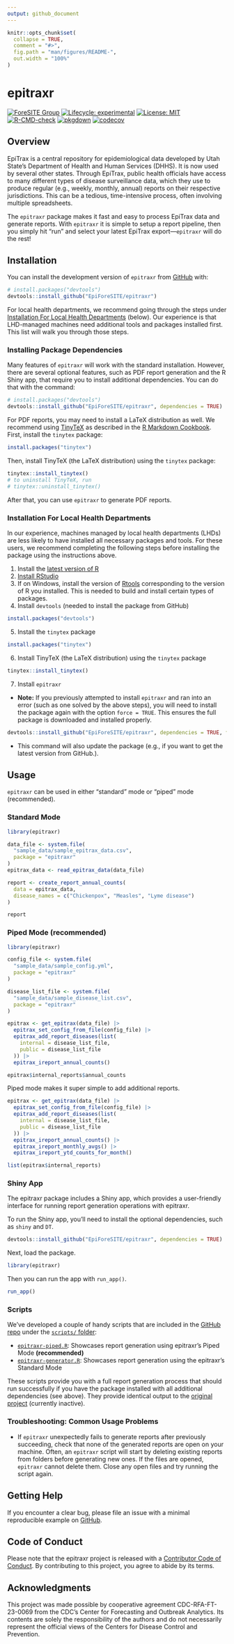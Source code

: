 ```yaml
---
output: github_document
---
```


<!-- README.md is generated from README.Rmd. Please edit that file -->

```r
knitr::opts_chunk$set(
  collapse = TRUE,
  comment = "#>",
  fig.path = "man/figures/README-",
  out.width = "100%"
)
```

# epitraxr

<!-- badges: start -->

[![ForeSITE Group](https://github.com/EpiForeSITE/software/raw/e82ed88f75e0fe5c0a1a3b38c2b94509f122019c/docs/assets/foresite-software-badge.svg)](https://github.com/EpiForeSITE) [![Lifecycle: experimental](https://img.shields.io/badge/lifecycle-experimental-orange.svg)](https://lifecycle.r-lib.org/articles/stages.html#experimental) [![License: MIT](https://img.shields.io/badge/License-MIT-yellow.svg)](https://github.com/EpiForeSITE/epitraxr/blob/master/LICENSE.md) [![R-CMD-check](https://github.com/EpiForeSITE/epitraxr/actions/workflows/r-check.yaml/badge.svg)](https://github.com/EpiForeSITE/epitraxr/actions/workflows/r-check.yaml) [![pkgdown](https://github.com/EpiForeSITE/epitraxr/actions/workflows/pkgdown.yaml/badge.svg)](https://github.com/EpiForeSITE/epitraxr/actions/workflows/pkgdown.yaml) [![codecov](https://codecov.io/gh/EpiForeSITE/epitraxr/graph/badge.svg?token=KC48SFPX39)](https://codecov.io/gh/EpiForeSITE/epitraxr)

<!-- badges: end -->

## Overview

EpiTrax is a central repository for epidemiological data developed by Utah State's Department of Health and Human Services (DHHS). It is now used by several other states. Through EpiTrax, public health officials have access to many different types of disease surveillance data, which they use to produce regular (e.g., weekly, monthly, annual) reports on their respective jurisdictions. This can be a tedious, time-intensive process, often involving multiple spreadsheets.

The `epitraxr` package makes it fast and easy to process EpiTrax data and generate reports. With `epitraxr` it is simple to setup a report pipeline, then you simply hit "run" and select your latest EpiTrax export---`epitraxr` will do the rest!

## Installation

You can install the development version of `epitraxr` from [GitHub](https://github.com/EpiForeSITE/epitraxr) with:

``` r
# install.packages("devtools")
devtools::install_github("EpiForeSITE/epitraxr")
```

For local health departments, we recommend going through the steps under [Installation For Local Health Departments](#installation-for-local-health-departments) (below). Our experience is that LHD-managed machines need additional tools and packages installed first. This list will walk you through those steps.

### Installing Package Dependencies

Many features of `epitraxr` will work with the standard installation. However, there are several optional features, such as PDF report generation and the R Shiny app, that require you to install additional dependencies. You can do that with the command:

``` r
# install.packages("devtools")
devtools::install_github("EpiForeSITE/epitraxr", dependencies = TRUE)
```

For PDF reports, you may need to install a LaTeX distribution as well. We recommend using [TinyTeX](https://yihui.org/tinytex/) as described in the [R Markdown Cookbook](https://bookdown.org/yihui/rmarkdown-cookbook/install-latex.html). First, install the `tinytex` package:

``` r
install.packages("tinytex")
```

Then, install TinyTeX (the LaTeX distribution) using the `tinytex` package:

``` r
tinytex::install_tinytex()
# to uninstall TinyTeX, run
# tinytex::uninstall_tinytex()
```

After that, you can use `epitraxr` to generate PDF reports.

### Installation For Local Health Departments {#installation-for-local-health-departments}

In our experience, machines managed by local health departments (LHDs) are less likely to have installed all necessary packages and tools. For these users, we recommend completing the following steps before installing the package using the instructions above.

1.  Install the [latest version of R](https://cran.rstudio.com)
2.  [Install RStudio](https://posit.co/download/rstudio-desktop/)
3.  If on Windows, install the version of [Rtools](https://cran.r-project.org/bin/windows/Rtools/) corresponding to the version of R you installed. This is needed to build and install certain types of packages.
4.  Install `devtools` (needed to install the package from GitHub)

``` r
install.packages("devtools")
```

5.  Install the `tinytex` package

``` r
install.packages("tinytex")
```

6.  Install TinyTeX (the LaTeX distribution) using the `tinytex` package

``` r
tinytex::install_tinytex()
```

7.  Install `epitraxr`

-   **Note:** If you previously attempted to install `epitraxr` and ran into an error (such as one solved by the above steps), you will need to install the package again with the option `force = TRUE`. This ensures the full package is downloaded and installed properly.

``` r
devtools::install_github("EpiForeSITE/epitraxr", dependencies = TRUE, force = TRUE)
```

-   This command will also update the package (e.g., if you want to get the latest version from GitHub.).

## Usage

`epitraxr` can be used in either "standard" mode or "piped" mode (recommended).

### Standard Mode

```r
library(epitraxr)

data_file <- system.file(
  "sample_data/sample_epitrax_data.csv",
  package = "epitraxr"
)
epitrax_data <- read_epitrax_data(data_file)

report <- create_report_annual_counts(
  data = epitrax_data,
  disease_names = c("Chickenpox", "Measles", "Lyme disease")
)

report
```

### Piped Mode (recommended)

```r
library(epitraxr)

config_file <- system.file(
  "sample_data/sample_config.yml",
  package = "epitraxr"
)

disease_list_file <- system.file(
  "sample_data/sample_disease_list.csv",
  package = "epitraxr"
)

epitrax <- get_epitrax(data_file) |>
  epitrax_set_config_from_file(config_file) |>
  epitrax_add_report_diseases(list(
    internal = disease_list_file,
    public = disease_list_file
  )) |>
  epitrax_ireport_annual_counts()

epitrax$internal_reports$annual_counts
```

Piped mode makes it super simple to add additional reports.

```r
epitrax <- get_epitrax(data_file) |>
  epitrax_set_config_from_file(config_file) |>
  epitrax_add_report_diseases(list(
    internal = disease_list_file,
    public = disease_list_file
  )) |>
  epitrax_ireport_annual_counts() |>
  epitrax_ireport_monthly_avgs() |>
  epitrax_ireport_ytd_counts_for_month()

list(epitrax$internal_reports)
```

### Shiny App

The epitraxr package includes a Shiny app, which provides a user-friendly interface for running report generation operations with epitraxr.

To run the Shiny app, you'll need to install the optional dependencies, such as `shiny` and `DT`.

``` r
devtools::install_github("EpiForeSITE/epitraxr", dependencies = TRUE)
```

Next, load the package.

``` r
library(epitraxr)
```

Then you can run the app with `run_app()`.

``` r
run_app()
```

### Scripts

We've developed a couple of handy scripts that are included in the [GitHub repo](https://github.com/EpiForeSITE/epitraxr) under the [`scripts/` folder](https://github.com/EpiForeSITE/epitraxr/tree/main/scripts):

-   [`epitraxr-piped.R`](https://github.com/EpiForeSITE/epitraxr/blob/main/scripts/epitraxr-piped.R): Showcases report generation using epitraxr's Piped Mode **(recommended)**
-   [`epitraxr-generator.R`](https://github.com/EpiForeSITE/epitraxr/blob/main/scripts/epitraxr-generator.R): Showcases report generation using the epitraxr's Standard Mode

These scripts provide you with a full report generation process that should run successfully if you have the package installed with all additional dependencies (see above). They provide identical output to the [original project](https://github.com/EpiForeSITE/epitrax-report-automation) (currently inactive).

### Troubleshooting: Common Usage Problems

-   If `epitraxr` unexpectedly fails to generate reports after previously succeeding, check that none of the generated reports are open on your machine. Often, an `epitraxr` script will start by deleting existing reports from folders before generating new ones. If the files are opened, `epitraxr` cannot delete them. Close any open files and try running the script again.

## Getting Help

If you encounter a clear bug, please file an issue with a minimal reproducible example on [GitHub](https://github.com/EpiForeSITE/epitraxr/issues).

## Code of Conduct

Please note that the epitraxr project is released with a [Contributor Code of Conduct](https://epiforesite.github.io/epitraxr/CODE_OF_CONDUCT.html). By contributing to this project, you agree to abide by its terms.

## Acknowledgments

This project was made possible by cooperative agreement CDC-RFA-FT-23-0069 from the CDC’s Center for Forecasting and Outbreak Analytics. Its contents are solely the responsibility of the authors and do not necessarily represent the official views of the Centers for Disease Control and Prevention.
